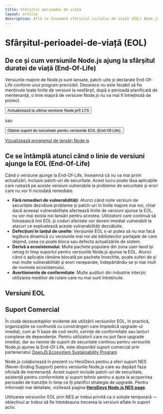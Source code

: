 ```yaml
---
title: Sfârșitul perioadei de viață
layout: article
description: Află ce înseamnă sfârșitul ciclului de viață (EOL) Node.js, ce înseamnă pentru securitate, instrumente și conformitate, plus detalii despre versiunea EOL și opțiunile de asistență comercială.
---
```


# Sfârșitul-perioadei-de-viață (EOL)

## De ce și cum versiunile Node.js ajung la sfârșitul duratei de viață (End-Of-Life)

Versiunile majore de Node.js sunt lansate, patch-uite și declarate End-Of-Life conform unui program previzibil. Deoarece nu este fezabil să fie menținute toate liniile de versiuni la nesfârșit, după o perioadă planificată de mentenanță, o linie majoră de versiune Node.js nu va mai fi întreținută de proiect.

<div className="flex flex-col items-start gap-4 xl:flex-row xl:items-center">
  <Button kind="primary" href="/download" className="flex-1">
    <span>Actualizează la ultima versiune Node.js® LTS</span>
  </Button>

<span>sau</span>

  <Button as="a" kind="avertizare" href="/esp/herodevs" className="flex-1">
    <span>Obține suport de securitate pentru versiunile EOL (End-Of-Life).</span>
  </Button>
</div>

[Vizualizează programul de lansări Node.js](/about/releases/)

## Ce se întâmplă atunci când o linie de versiuni ajunge la EOL (End-Of-Life)

Când o versiune ajunge la End-Of-Life, înseamnă că nu va mai primi actualizări, inclusiv patch-uri de securitate. Acest lucru poate lăsa aplicațiile care rulează pe aceste versiuni vulnerabile la probleme de securitate și erori care nu vor fi niciodată remediate.

- **Fără remedieri de vulnerabilități**: Atunci când noile versiuni de securitate dezvăluie probleme și patch-uri în liniile majore mai noi, chiar dacă aceeași vulnerabilitate afectează liniile de versiuni ajunse la EOL, nu vor mai exista noi lansări pentru acestea. Utilizatorii care continuă să folosească linii EOL și coduri afectate vor deveni imediat vulnerabili la atacuri ce exploatează aceste vulnerabilități dezvăluite.
- **Defecțiuni în lanțul de unelte**: Versiunile EOL s-ar putea să nu mai facă legătura dinamică cu versiunile mai noi ale bibliotecilor partajate de care depind, ceea ce poate bloca sau defecta actualizările de sistem.
- **Derivă a ecosistemului**: Multe pachete populare din zona user-land își retrag în timp suportul pentru versiunile Node.js ajunse la EOL. Atunci când o aplicație rămâne blocată pe pachete învechite, poate suferi de și mai multe vulnerabilități și erori nereparate, îndepărtându-se și mai mult de normele ecosistemului.
- **Avertismente de conformitate**: Multe audituri din industrie interzic utilizarea mediilor de rulare care nu mai sunt întreținute.

## Versiuni EOL

<EOLReleaseTable />

## Suport Comercial

În ciuda dezavantajelor evidente ale utilizării versiunilor EOL, în practică, organizațiile se confruntă cu constrângeri care împiedică upgrade-ul imediat, cum ar fi baze de cod vechi, cerințe de conformitate sau lanțuri complexe de dependențe. Pentru utilizatorii care nu pot face upgrade imediat, dar au nevoie de suport de securitate continuu pentru versiunile Node.js ajunse la End-Of-Life, este disponibil suport comercial prin parteneriatul [OpenJS Ecosystem Sustainability Program](https://openjsf.org/blog/ecosystem-sustainability-program)

Node.js colaborează în prezent cu HeroDevs pentru a oferi suport NES (Never-Ending Support) pentru versiunile Node.js care au depășit faza oficială de mentenanță. Acest suport include patch-uri de securitate, asistență pentru conformitate și suport tehnic pentru a ajuta la acoperirea perioadei de tranziție în timp ce îți planifici strategia de upgrade. Pentru informații mai detaliate, vizitează pagina [**HeroDevs Node.js NES page**](https://nodejs.org/esp/herodevs).

Utilizarea versiunilor EOL prin NES ar trebui privită ca o soluție temporară — obiectivul ar trebui să fie întotdeauna trecerea la versiuni aflate în suport activ.
